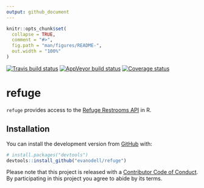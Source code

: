 ```yaml
---
output: github_document
---
```


<!-- README.md is generated from README.Rmd. Please edit that file -->

```r
knitr::opts_chunk$set(
  collapse = TRUE,
  comment = "#>",
  fig.path = "man/figures/README-",
  out.width = "100%"
)
```
[![Travis build status](https://travis-ci.org/evanodell/refuge.svg?branch=master)](https://travis-ci.org/evanodell/refuge)
[![AppVeyor build status](https://ci.appveyor.com/api/projects/status/github/evanodell/refuge?branch=master&svg=true)](https://ci.appveyor.com/project/evanodell/refuge)
 [![Coverage status](https://codecov.io/gh/evanodell/refuge/branch/master/graph/badge.svg)](https://codecov.io/github/evanodell/refuge?branch=master)

# refuge

`refuge` provides access to the [Refuge Restrooms API](https://www.refugerestrooms.org/api/docs/#!/restrooms) in R.

## Installation

You can install the development version from [GitHub](https://github.com/) with:

``` r
# install.packages("devtools")
devtools::install_github("evanodell/refuge")
```


Please note that this project is released with a [Contributor Code of Conduct](CODE_OF_CONDUCT.md).
  By participating in this project you agree to abide by its terms.

